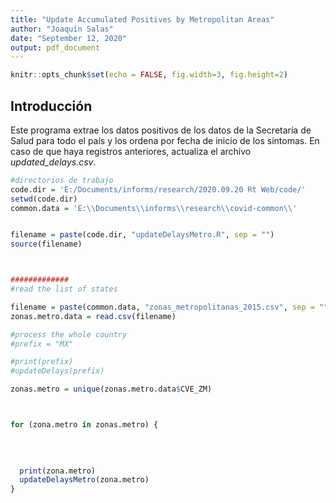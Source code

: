 ---
title: "Update Accumulated Positives by Metropolitan Areas"
author: "Joaquín Salas"
date: "September 12, 2020"
output: pdf_document
---

```{r setup, include=FALSE}
knitr::opts_chunk$set(echo = FALSE, fig.width=3, fig.height=2)
```

## Introducción 

Este programa extrae los datos positivos de los  datos de la Secretaría de Salud para todo el país y los ordena por fecha de inicio de los síntomas.  En caso de que haya registros anteriores, actualiza el archivo *updated_delays.csv*. 



```{r epidemiology}




#directorios de trabajo
code.dir = 'E:/Documents/informs/research/2020.09.20 Rt Web/code/'
setwd(code.dir)
common.data = 'E:\\Documents\\informs\\research\\covid-common\\'


filename = paste(code.dir, "updateDelaysMetro.R", sep = "")
source(filename)



#############
#read the list of states

filename = paste(common.data, "zonas_metropolitanas_2015.csv", sep = "")
zonas.metro.data = read.csv(filename)

#process the whole country
#prefix = "MX"

#print(prefix)
#updateDelays(prefix)

zonas.metro = unique(zonas.metro.data$CVE_ZM)



for (zona.metro in zonas.metro) {
  
  

  
  print(zona.metro)
  updateDelaysMetro(zona.metro)
}



```

